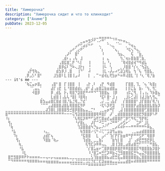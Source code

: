 ```yaml
---
title: "Химерочка"
description: "Химерочка сидит и что то клинкодит"
category: ["Аниме"]
pubDate: 2023-12-05
---
```


```
⠀⠀⠀⠀⠀⠀⠀⠀⠀⠀⠀⠀⠀⠀⠀⠀⠀⠀⠀⠀⠀⠀⠀⠀⠀⠀⠀⠀⠀⠀⠀⠀⢀⣀⣀⣤⣤⣤⣤⣄⣀⣀⠀⠀⠀⠀⠀⠀⠀⠀⠀⠀⠀⠀⠀⠀⠀⠀⠀⠀⠀⠀⠀⠀⠀
⠀⠀⠀⠀⠀⠀⠀⠀⠀⠀⠀⠀⠀⠀⠀⠀⠀⠀⠀⠀⠀⠀⠀⠀⠀⠀⠀⠀⣀⣤⠶⣻⠝⠋⠠⠔⠛⠁⡀⠀⠈⢉⡙⠓⠶⣄⡀⠀⠀⠀⠀⠀⠀⠀⠀⠀⠀⠀⠀⠀⠀⠀⠀⠀⠀
⠀⠀⠀⠀⠀⠀⠀⠀⠀⠀⠀⠀⠀⠀⠀⠀⠀⠀⠀⠀⠀⠀⠀⠀⠀⠀⣠⠞⢋⣴⡮⠓⠋⠀⠀⢄⠀⠀⠉⠢⣄⠀⠈⠁⠀⡀⠙⢶⣄⠀⠀⠀⠀⠀⠀⠀⠀⠀⠀⠀⠀⠀⠀⠀⠀
⠀⠀⠀⠀⠀⠀⠀⠀⠀⠀⠀⠀⠀⠀⠀⠀⠀⠀⠀⠀⠀⠀⠀⠀⣠⠞⢁⣔⠟⠁⠀⠀⠀⠀⠀⠈⡆⠀⠀⠀⠈⢦⡀⠀⠀⠘⢯⢢⠙⢦⡀⠀⠀⠀⠀⠀⠀⠀⠀⠀⠀⠀⠀⠀⠀
⠀⠀⠀⠀⠀⠀⠀⠀⠀⠀⠀⠀⠀⠀⠀⠀⠀⠀⠀⠀⠀⠀⢀⡼⠃⠀⣿⠃⠀⠀⠀⠀⠀⠀⠀⠀⠸⠀⠀⠀⠀⠀⢳⣦⡀⠀⠀⢯⠀⠈⣷⡀⠀⠀⠀⠀⠀⠀⠀⠀⠀⠀⠀⠀⠀
⠀⠀⠀⠀⠀⠀⠀⠀⠀⠀⠀⠀⠀⠀⠀⠀⠀⠀⠀⠀⠀⢀⣾⠆⡄⢠⢧⠀⣸⠀⠀⠀⠀⠀⠀⠀⢰⠀⣄⠀⠀⠀⠀⢳⡈⢶⡦⣿⣷⣿⢉⣷⡀⠀⠀⠀⠀⠀⠀⠀⠀⠀⠀⠀⠀
⠀⠀⠀⠀⠀⠀⠀⠀⠀⠀⠀⠀⠀⠀⠀⠀⠀⠀⠀⠀⢠⣿⣯⣿⣁⡟⠈⠣⡇⠀⠀⢸⠀⠀⠀⠀⢸⡄⠘⡄⠀⠀⠀⠈⢿⢾⣿⣾⢾⠙⠻⣾⣧⠀⠀⠀⠀⠀⠀⠀⠀⠀⠀⠀⠀
⠀⠀⠀⠀⠀⠀⠀⠀⠀⢀⠀⠀⠀⠀⠀⠀⠀⠀⠀⢀⣿⡿⣮⠇⢙⠷⢄⣸⡗⡆⠀⢘⠀⠀⠀⠀⢸⠧⠀⢣⠀⠀⠀⡀⡸⣿⣿⠘⡎⢆⠈⢳⣽⣆⠀⠀⠀⠀⠀⠀⠀⠀⠀⠀⠀
⠀⠀⠀⠀⠀⠀⠀⠀⢠⡟⢻⢷⣄⠀⠀⠀⠀⠀⠀⣾⣳⡿⡸⢀⣿⠀⠀⢸⠙⠁⠀⠼⠀⠀⠀⠀⢸⣇⠠⡼⡤⠴⢋⣽⣱⢿⣧⠀⢳⠈⢧⠀⢻⣿⣧⡀⠀⠀⠀⠀⠀⠀⠀⠀⠀
⠀⠀⠀⠀⠀⠀⠀⢀⡿⣠⡣⠃⣿⠃⠀⠀⠀⠀⣸⣳⣿⠇⣇⢸⣿⢸⣠⠼⠀⠀⠀⡇⠀⡀⠉⠒⣾⢾⣆⢟⣳⡶⠓⠶⠿⢼⣿⣇⠈⡇⠘⢆⠈⢿⡘⣷⠀⠀⠀⠀⠀⠀⠀⠀⠀<---- it's me ---
⠀⠀⠀⠀⠀⠀⠀⠈⢷⣍⣤⡶⣿⡄⠀⠀⠀⢠⣿⠃⣿⠀⡏⢸⣿⣿⠀⢸⠀⠀⢠⡗⢀⠇⠀⢠⡟⠀⠻⣾⣿⠀⠀⠀⠀⡏⣿⣿⡀⢹⡀⠈⢦⠈⢷⣿⡆⠀⠀⠀⠀⠀⠀⠀⠀
⠀⠀⠀⠀⠀⠀⠀⠀⠀⠈⢁⣤⣄⠁⠀⠀⠀⣼⡏⢰⣟⠀⣇⠘⣿⣿⣾⣾⣆⢀⣾⠃⣼⢠⣶⣿⣭⣷⣶⣾⣿⣤⠀⠀⠀⡇⡯⣍⣧⠀⣷⠄⠈⢳⡀⢻⡁⠀⠀⠀⠀⠀⠀⠀⠀
⠀⠀⠀⠀⠀⠀⠀⠀⠀⠀⠺⣿⡿⠀⠀⠀⠀⡿⢀⣾⣧⠀⡗⡄⢿⣿⡙⣽⣿⣟⠛⠚⠛⠙⠉⢹⣿⣿⣦⠀⢸⡿⠀⠀⠀⢰⡯⣌⢻⡀⢸⢠⢰⡄⠹⡷⣿⣦⣤⠤⣶⡇⠀⠀⠀
⠀⠀⠀⠀⠀⠀⠀⠀⠀⠀⠀⠀⠀⢀⠀⠀⠀⣇⣾⣿⢸⢠⣧⢧⠘⣿⡇⠸⣿⢿⡆⠀⠀⠀⠀⠘⣯⠇⣿⠂⣸⢰⠀⠀⢀⣸⡧⣊⣼⡇⢸⣼⣸⣷⢣⢻⣄⠉⠙⠛⠉⠀⠀⠀⠀
⠀⠀⠀⠀⠀⠀⠀⠀⠀⠀⠀⠀⠀⣿⣳⣤⣴⣿⣏⣿⣾⢸⣿⡘⣧⣘⢿⣀⡙⣞⠁⠀⠀⠀⠀⢀⡬⢀⣉⢠⣧⡏⠀⠀⡎⣿⣿⣿⣿⠃⣸⡏⣿⣿⡎⢿⡘⡆⠀⠀⠀⠀⠀⠀⠀
⠀⠀⠀⠀⠀⠀⠀⠀⠀⠀⠀⠀⠀⠈⠉⠉⣠⣼⣿⣿⣿⣼⣿⣧⢿⣿⣿⣯⡻⠟⠀⠀⠀⠀⠀⠐⢯⠣⡽⢟⣽⠀⠀⢘⡇⣿⣿⣿⡟⣴⣿⣷⣿⣿⣧⣿⣷⡽⠀⠀⠀⠀⠀⠀⠀
⣀⣀⣀⣀⣀⣀⣀⣀⣀⣀⣀⣀⣀⣀⣀⣼⣹⣿⣇⣸⣿⣿⣿⣻⣚⣿⡿⣿⣿⣦⣤⣀⡉⠃⠀⢀⣀⣤⡶⠛⡏⠀⢀⣼⢸⣿⣿⣿⣿⣿⣿⣿⢋⣿⣿⣿⣿⡇⠀⠀⠀⠀⠀⠀⠀
⣿⠛⠛⠛⠛⠛⠛⠛⠛⠛⠛⠛⠛⠛⠛⠛⠛⠛⠛⠛⠛⠛⠒⠒⠒⢭⢻⣽⣿⣿⣿⣿⣿⣿⢿⠿⣿⡏⠀⡼⠁⣀⣾⣿⣿⣿⣿⡿⣿⣿⣟⡻⣿⣿⡿⠣⠟⠀⠀⠀⠀⠀⠀⠀⠀
⠸⡆⠀⠀⠀⠀⠀⠀⠀⠀⠀⠀⠀⠀⠀⠀⠀⠀⠀⠀⠀⠀⠀⠀⠀⠈⢧⢿⣯⡽⠿⠛⠋⣵⢟⣋⣿⣶⣞⣤⣾⣿⣿⡟⢉⡿⢋⠻⢯⡉⢻⡟⢿⡅⠀⠀⠀⠀⠀⠀⠀⠀⠀⠀⠀
⠀⢻⡄⠀⠀⠀⠀⠀⠀⠀⠀⠀⠀⠀⠀⠀⠀⠀⠀⠀⠀⠀⠀⠀⠀⠀⠘⡞⣿⣆⡀⠀⡼⡏⠉⠚⠭⢉⣠⠬⠛⠛⢁⡴⣫⠖⠁⠀⠀⣩⠟⠁⣸⣇⠀⠀⠀⠀⠀⠀⠀⠀⠀⠀⠀
⠀⠈⢷⠀⠀⠀⠀⠀⠀⠀⠀⠀⠀⠀⠀⠀⠀⠀⠀⠀⠀⠀⠀⠀⠀⠀⠀⢹⣽⣿⣿⣾⠳⡙⣦⡤⠜⠊⠁⠀⣀⡴⠯⠾⠗⠒⠒⠛⠛⠛⠛⠛⠓⠿⣦⡀⠀⠀⠀⠀⠀⠀⠀⠀⠀
⠀⠀⠘⣧⠀⠀⠀⠀⠀⠀⠀⠀⠀⠀⠰⣄⡀⠀⠀⠀⠀⠀⠀⠀⠀⠀⠀⠀⢷⣻⣿⣿⠔⢪⠓⠬⢍⠉⣩⣽⢻⣤⣶⣦⠀⠀⠀⢀⣀⣤⣴⣾⣿⣿⣿⣿⠀⠀⠀⠀⠀⠀⠀⠀⠀
⠀⠀⠀⠹⡆⠀⠀⠀⠀⠀⠀⠀⠀⠀⣰⣾⡏⢦⠀⠀⠀⠀⠀⠀⠀⠀⠀⠀⠘⣯⣿⣿⠀⠀⣇⠀⣠⠎⠁⢹⡎⡟⡏⣷⣶⠿⠛⡟⠛⠛⣫⠟⠉⢿⣿⡿⠀⠀⠀⠀⠀⠀⠀⠀⠀
⠀⠀⠀⠀⢻⡄⠀⠀⠀⠀⠀⠀⠀⠀⠹⣿⣷⠈⢷⡤⠀⠀⠀⠀⠀⠀⠀⠀⠀⢹⣾⣷⡀⣀⣀⣷⡅⠀⠀⠈⣷⢳⡇⣿⠀⠀⣸⠁⢠⡾⣟⣛⣻⣟⡿⣇⠀⠀⠀⠀⠀⠀⠀⠀⠀
⠀⠀⠀⠀⠀⢷⡀⠀⠀⠀⠀⠀⠀⠀⠀⠀⠀⠀⠀⠀⠀⠀⠀⠀⠀⠀⠀⠀⠀⠀⢯⢻⣏⡵⠿⠿⢤⣄⠀⢀⣿⢸⣹⣿⣀⣴⣿⣴⣿⣛⠋⠉⠉⡉⠛⣿⣧⡀⠀⠀⠀⠀⠀⠀⠀
⠀⠀⠀⠀⠀⠘⣧⠀⠀⠀⠀⠀⠀⠀⠀⠀⠀⠀⠀⠀⠀⠀⠀⠀⠀⠀⠀⠀⠀⠀⠈⡎⣿⣥⣶⠖⢉⣿⡿⣿⣿⡿⣿⣟⠿⠿⣿⣿⣿⡯⠻⣿⣿⣿⣷⡽⣿⡗⠀⠀⠀⠀⠀⠀⠀
⠀⠀⠀⠀⠀⠀⠸⣇⠀⠀⠀⠀⠀⠀⠀⠀⠀⠀⠀⠀⠀⠀⠀⠀⠀⠀⠀⠀⠀⠀⠀⠸⡘⣿⣩⠶⣛⣋⡽⠿⣷⢬⣙⣻⣿⣿⣿⣯⣛⠳⣤⣬⡻⣿⣿⣿⣿⣧⠀⠀⠀⠀⠀⠀⠀
⠀⣿⣛⣻⣿⡿⠿⠟⠗⠶⠶⠶⠶⠤⠤⢤⠤⡤⢤⣤⣤⣤⣤⣄⣀⣀⣀⣀⣀⣀⣀⣀⣣⢹⣷⣶⣿⣿⣦⣴⣟⣛⣯⣤⣿⣿⣿⣿⣿⣷⣌⣿⣿⣿⣿⣿⣿⣿⣤⣤⣤⣤⣤⣤⣄
⠀⠉⠙⠛⠛⠛⠛⠛⠻⠿⠿⠿⠷⠶⠶⢶⣶⣶⣶⣶⣤⣤⣤⣤⣤⣥⣬⣭⣭⣉⣩⣍⣙⣏⣉⣏⣽⣶⣶⣶⣤⣤⣬⣤⣤⣾⣿⠶⠾⠿⠿⠿⠿⠛⠛⠛⠛⠛⠛⠛⠛⠛⠛⠛⠃
⠀⠀⠀⠀⠀⠀⠀⠀⠀⠀⠀⠀⠀⠀⠀⠀⠀⠀⠀⠀⠀⠀⠀⠀⠈⠉⠉⠉⠉⠉⠉⠛⠛⠛⠛⠛⠛⠋⠉⠉⠉⠉⠀⠀⠀⠀⠀⠀⠀⠀⠀⠀⠀⠀⠀⠀⠀⠀⠀⠀⠀⠀⠀⠀⠀
```